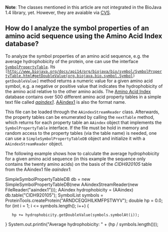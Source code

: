'''Note''': The classes mentioned in this article are not integrated in the BioJava 1.4 library, yet. However, they are avaiable via [http://cvs.biojava.org/cgi-bin/viewcvs/viewcvs.cgi/biojava-live/src/org/biojava/bio/proteomics/aaindex/?cvsroot=biojava CVS].

== How do I analyze the symbol properties of an amino acid sequence using the Amino Acid Index database? ==

To analyze the symbol properties of an amino acid sequence, e.g. the average hydrophobicity of the protein, one can use the interface <code>[http://www.biojava.org/docs/api14/org/biojava/bio/symbol/SymbolPropertyTable.html SymbolPropertyTable]</code>. Its <code>[http://www.biojava.org/docs/api14/org/biojava/bio/symbol/SymbolPropertyTable.html#getDoubleValue(org.biojava.bio.symbol.Symbol) getDoubleValue]</code> method returns a numeric value for a given amino acid symbol, e.g. a negative or positive value that indicates the hydrophobicity of the amino acid relative to the other amino acids. The [http://www.genome.ad.jp/dbget/aaindex.html Amino Acid Index] database contains over 500 different amino acid property tables in a simple text file called ''[ftp://ftp.genome.ad.jp/pub/db/genomenet/aaindex/aaindex1 aaindex1]''. [http://www.genome.jp/dbget-bin/show_man?aaindex AAindex1] is also the format name.

This file can be loaded through the <code>AAindexStreamReader</code> class. Afterwards, the property tables can be enumerated by calling the <code>nextTable</code> method, which returns for each property table an <code>AAindex</code> object that implements the <code>SymbolPropertyTable</code> interface. If the file must be hold in memory and random access to the property tables (via the table name) is needed, one can use a <code>SimpleSymbolPropertyTableDB</code> object and initialize it with a <code>AAindexStreamReader</code> object.

The following example shows how to calculate the average hydrophobicity for a given amino acid sequence (in this example the sequence only contains the twenty amino acids) on the basis of the ''CIDH920105'' table from the AAindex1 file ''aaindex1'':

<java>SimpleSymbolPropertyTableDB db = new SimpleSymbolPropertyTableDB(new AAindexStreamReader(new FileReader("aaindex1")));
AAindex hydrophobicity = (AAindex) db.table("CIDH920105");
SymbolList symbols = ProteinTools.createProtein("ARNDCEQGHILKMFPSTWYV");
double hp = 0.0;
for (int i = 1; i <= symbols.length(); i++) {
    hp += hydrophobicity.getDoubleValue(symbols.symbolAt(i));
}
System.out.println("Average hydrophobicity: " + (hp / symbols.length()));</java>